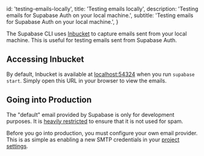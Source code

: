 
  id: 'testing-emails-locally',
  title: 'Testing emails locally',
  description: 'Testing emails for Supabase Auth on your local machine.',
  subtitle: 'Testing emails for Supabase Auth on your local machine.',
}

The Supabase CLI uses [Inbucket](https://github.com/inbucket/inbucket) to capture emails sent from your local machine. This is useful for testing emails sent from Supabase Auth.

## Accessing Inbucket

By default, Inbucket is available at [localhost:54324](http://localhost:54324) when you run `supabase start`. Simply open this URL in your browser to view the emails.

## Going into Production

The "default" email provided by Supabase is only for development purposes. It is [heavily restricted](/docs/guides/platform/going-into-prod#auth-rate-limits) to ensure that it is not used for spam.

Before you go into production, you must configure your own email provider. This is as simple as enabling a new SMTP credentials in your [project settings](https://app.supabase.com/project/_/settings/auth).


